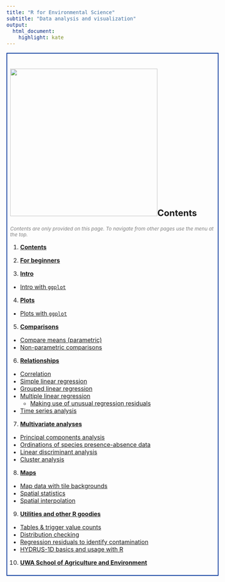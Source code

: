 ```yaml
---
title: "R for Environmental Science"
subtitle: "Data analysis and visualization"
output: 
  html_document:
    highlight: kate
---
```


<style type="text/css">
  body{
  font-size: 12pt;
}
</style>

<div style="border: 2px solid #039; padding: 8px;">
# ![](./images/indexPic.jpg){align="right" width="400" height="400"}Contents

<span style="font-size:10pt; color:#808080;">*Contents are only provided on this page. To navigate from other pages use the menu at the top.*</span>

1. [**Contents**](index.html)

2. [**For beginners**](about.html)

3. [**Intro**](intro.html)
  - [Intro with `ggplot`](intro-GG.html)

4. [**Plots**](plots.html)
  - [Plots with `ggplot`](plots-GG.html)

5. [**Comparisons**](means.html)
  - [Compare means (parametric)](means.html)
  - [Non-parametric comparisons](nonparam.html)

6. [**Relationships**](correl.html)
  - [Correlation](correl.html)
  - [Simple linear regression](regression.html)
  - [Grouped linear regression](reg-group.html)
  - [Multiple linear regression](reg-multi.html)
    - [Making use of unusual regression residuals](residuals.html)
  - [Time series analysis](timeseries.html)

7. [**Multivariate analyses**](pca.html)
  - [Principal components analysis](pca.html)
  - [Ordinations of species presence-absence data](vegan.html)
  - [Linear discriminant analysis](lda.html)
  - [Cluster analysis](cluster.html)

8. [**Maps**](maps.html)
  - [Map data with tile backgrounds](maps.html)
  - [Spatial statistics](spatial.html)
  - [Spatial interpolation](spat-interp.html)

9. [**Utilities and other R goodies**](tables.html)
  - [Tables & trigger value counts](tables.html)
  - [Distribution checking](distributions.html)
  - [Regression residuals to identify contamination](residuals.html)
  - [HYDRUS-1D basics and usage with R](hydrus1d.html)

10. [**UWA School of Agriculture and Environment**](https://www.uwa.edu.au/schools/agriculture-and-environment){target="_blank"}

</div>

<p>&nbsp;</p>
